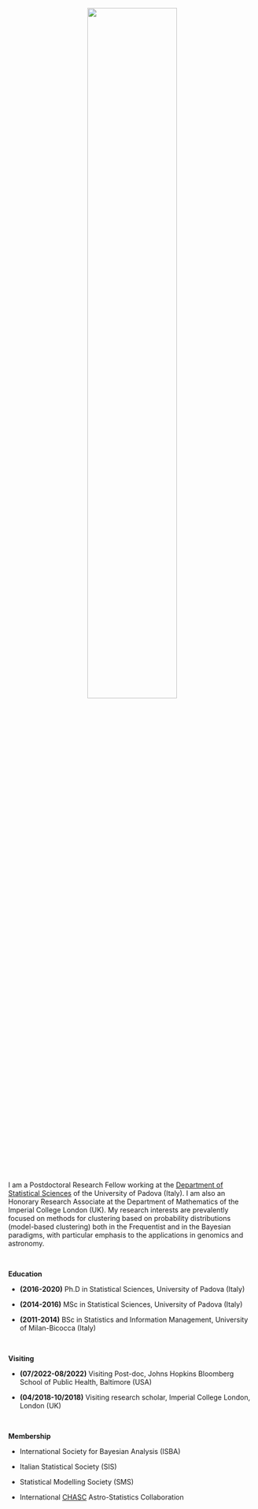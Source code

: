 <p align="center">
<img src="files/prato.jpg" style="width:60%">
</p>

&nbsp;   &nbsp;   &nbsp;

I am a Postdoctoral Research Fellow working at the [Department of Statistical Sciences](https://www.stat.unipd.it) of the University of Padova (Italy). I am also an Honorary Research Associate at the Department of Mathematics of the Imperial College London (UK). 
My research interests are prevalently focused on methods for clustering based on probability distributions (model-based clustering) both in the Frequentist and in the Bayesian paradigms, with particular emphasis to the applications in genomics and astronomy.

&nbsp; 

**Education**

- **(2016-2020)** Ph.D in Statistical Sciences, University of Padova (Italy)

- **(2014-2016)** MSc in Statistical Sciences, University of Padova (Italy)

- **(2011-2014)** BSc in Statistics and Information Management, University of Milan-Bicocca (Italy)

&nbsp; 

**Visiting**

- **(07/2022-08/2022)** Visiting Post-doc, Johns Hopkins Bloomberg School of Public Health, Baltimore (USA)

- **(04/2018-10/2018)** Visiting research scholar, Imperial College London, London (UK)

&nbsp; 

**Membership**

- International Society for Bayesian Analysis (ISBA)

- Italian Statistical Society (SIS)

- Statistical Modelling Society (SMS)

- International [CHASC](International CHASC Astro-Statistics Collaboration) Astro-Statistics Collaboration 
<!---
&nbsp;   &nbsp;
<p align="center">
<img src="files/unipd.png" style="width:25%">
&nbsp;&nbsp;&nbsp;&nbsp;&nbsp;&nbsp;&nbsp;&nbsp;&nbsp;&nbsp;
Sponsored by: 
<img src="files/NCI.png" style="width:25%">
</p>
--->